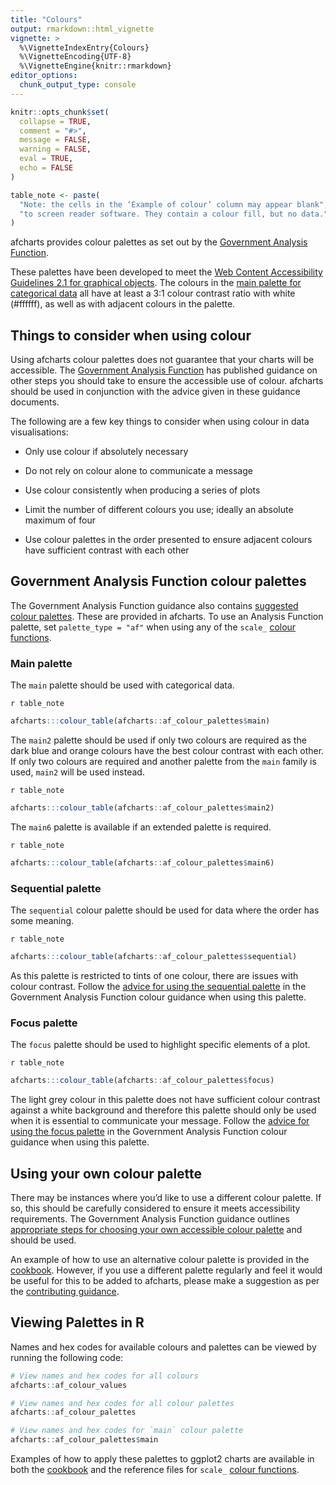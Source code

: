 ```yaml
---
title: "Colours"
output: rmarkdown::html_vignette
vignette: >
  %\VignetteIndexEntry{Colours}
  %\VignetteEncoding{UTF-8}
  %\VignetteEngine{knitr::rmarkdown}
editor_options: 
  chunk_output_type: console
---
```


```r
knitr::opts_chunk$set(
  collapse = TRUE,
  comment = "#>",
  message = FALSE,
  warning = FALSE,
  eval = TRUE,
  echo = FALSE
)

table_note <- paste(
  "Note: the cells in the ‘Example of colour’ column may appear blank",
  "to screen reader software. They contain a colour fill, but no data."
)
```

afcharts provides colour palettes as set out by the [Government Analysis Function](https://analysisfunction.civilservice.gov.uk/policy-store/data-visualisation-colours-in-charts/). 

These palettes have been developed to meet the [Web Content Accessibility Guidelines 2.1 for graphical objects](https://www.w3.org/WAI/WCAG21/Understanding/non-text-contrast.html). The colours in the [main palette for categorical data](#main-palette) all have at least a 3:1 colour contrast ratio with white (#ffffff), as well as with adjacent colours in the palette. 


## Things to consider when using colour

Using afcharts colour palettes does not guarantee that your charts will be accessible. 
The [Government Analysis Function](https://analysisfunction.civilservice.gov.uk/policy-store/data-visualisation-colours-in-charts/) has published guidance on other steps you should take to ensure the accessible use of colour.
afcharts should be used in conjunction with the advice given in these guidance documents.

The following are a few key things to consider when using colour in data visualisations:

*   Only use colour if absolutely necessary

*   Do not rely on colour alone to communicate a message

*   Use colour consistently when producing a series of plots

*   Limit the number of different colours you use; ideally an absolute maximum of four

*   Use colour palettes in the order presented to ensure adjacent colours have sufficient contrast with each other


## Government Analysis Function colour palettes

The Government Analysis Function guidance also contains [suggested colour palettes](https://analysisfunction.civilservice.gov.uk/policy-store/data-visualisation-colours-in-charts/#section-4). These are provided in afcharts. To use an Analysis Function palette, set `palette_type = "af"` when using any of the `scale_` [colour functions](https://best-practice-and-impact.github.io/afcharts/reference/index.html#colours).


### Main palette

The `main` palette should be used with categorical data.

`r table_note`

```r
afcharts:::colour_table(afcharts::af_colour_palettes$main)
```

The `main2` palette should be used if only two colours are required as the dark blue and orange colours have the best colour contrast with each other. 
If only two colours are required and another palette from the `main` family is used, `main2` will be used instead.

`r table_note`

```r
afcharts:::colour_table(afcharts::af_colour_palettes$main2)
```

The `main6` palette is available if an extended palette is required.

`r table_note`

```r
afcharts:::colour_table(afcharts::af_colour_palettes$main6)
```


### Sequential palette

The `sequential` colour palette should be used for data where the order has some meaning.

`r table_note`

```r
afcharts:::colour_table(afcharts::af_colour_palettes$sequential)
```

As this palette is restricted to tints of one colour, there are issues with colour contrast.
Follow the [advice for using the sequential palette](https://analysisfunction.civilservice.gov.uk/policy-store/data-visualisation-colours-in-charts/#section-6) in the Government Analysis Function colour guidance when using this palette.


### Focus palette

The `focus` palette should be used to highlight specific elements of a plot.

`r table_note`

```r
afcharts:::colour_table(afcharts::af_colour_palettes$focus)
```

The light grey colour in this palette does not have sufficient colour contrast against a white background and therefore this palette should only be used when it is essential to communicate your message. 
Follow the [advice for using the focus palette](https://analysisfunction.civilservice.gov.uk/policy-store/data-visualisation-colours-in-charts/#section-7) in the Government Analysis Function colour guidance when using this palette.



## Using your own colour palette

There may be instances where you'd like to use a different colour palette. 
If so, this should be carefully considered to ensure it meets accessibility requirements. 
The Government Analysis Function guidance outlines [appropriate steps for choosing your own accessible colour palette](https://analysisfunction.civilservice.gov.uk/policy-store/data-visualisation-colours-in-charts/#section-9) and should be used.

An example of how to use an alternative colour palette is provided in the [cookbook](https://best-practice-and-impact.github.io/afcharts/articles/cookbook.html#using-your-own-colour-palette).
However, if you use a different palette regularly and feel it would be useful for this to be added to afcharts, please make a suggestion as per the [contributing guidance](https://best-practice-and-impact.github.io/afcharts/CONTRIBUTING.html).


## Viewing Palettes in R

Names and hex codes for available colours and palettes can be viewed by running the following code:

```r
# View names and hex codes for all colours
afcharts::af_colour_values

# View names and hex codes for all colour palettes
afcharts::af_colour_palettes

# View names and hex codes for `main` colour palette
afcharts::af_colour_palettes$main
```

Examples of how to apply these palettes to ggplot2 charts are available in both the [cookbook](https://best-practice-and-impact.github.io/afcharts/articles/cookbook.html) and the reference files for `scale_` [colour functions](https://best-practice-and-impact.github.io/afcharts/reference/index.html#colours).
